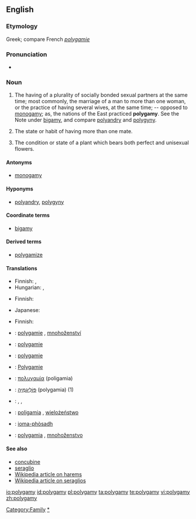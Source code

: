 ==English==

===Etymology===
Greek; compare French ''[[polygamie]]''

===Pronunciation===
*{{audio|en-us-polygamy.ogg|Audio (US)}}

===Noun===
{{en-noun|polygamies}}

# The having of a plurality of socially bonded sexual partners at the same time; most commonly, the marriage of a man to more than one woman, or the practice of having several wives, at the same time; -- opposed to [[monogamy]]; as, the nations of the East practiced '''polygamy'''.  See the Note under [[bigamy]], and compare [[polyandry]] and [[polygyny]].
# {{zoology}} The state or habit of having more than one mate.
# {{botany}} The condition or state of a plant which bears both perfect and unisexual flowers.

====Antonyms====
* [[monogamy]]

====Hyponyms====
* [[polyandry]], [[polygyny]]

====Coordinate terms====
* [[bigamy]]

====Derived terms====
* [[polygamize]]

====Translations====
{{trans-top|the having of a plurality of socially bonded sexual partners at the same time}}
* Finnish: {{t+|fi|moniavioisuus}}, {{t-|fi|polygamia}}
* Hungarian: {{t|hu|poligámia}}, {{t|hu|többnejűség}}
{{trans-mid}}
{{trans-bottom}}

{{trans-top|zoology: the state or habit of having more than one mate}}
* Finnish: {{t-|fi|polygamia}}
{{trans-mid}}
* Japanese: {{t|ja|sc=Jpan|多婚性|tr=takonsei}}
{{trans-bottom}}

{{trans-top|botany: the condition or state of a plant which bears both perfect and unisexual flowers}}
* Finnish: {{t-|fi|polygamia}}
{{trans-mid}}
{{trans-bottom}}

{{checktrans-top}}
*{{ttbc|Czech}}: [[polygamie]] {{f}}, [[mnohoženství]] {{f}}
*{{ttbc|Dutch}}: [[polygamie]] {{f}}
*{{ttbc|French}}: [[polygamie]] {{f}}
*{{ttbc|German}}: [[Polygamie]] {{f}}
*{{ttbc|Greek}}: [[πολυγαμία]] (poligamia) {{f}}
*{{ttbc|Hebrew}}: [[פוליגמיה|פּוֹלִיגַמְיָה]] (polygamia) {{f}} (1)
{{checktrans-mid}}
*{{ttbc|Norwegian}}: {{t-|no|flergifte|n}}, {{t-|no|flerkoneri|n}}, {{t-|no|polygami|n}}
*{{ttbc|Polish}}: [[poligamia]] {{f}}, [[wielożeństwo]] {{m}}
*{{ttbc|Scottish Gaelic}}: [[ioma-phòsadh]] {{m}}
*{{ttbc|Slovak}}: [[polygamia]] {{f}}, [[mnohoženstvo]] {{f}}
{{checktrans-bottom}}

====See also====
*[[concubine]]
*[[seraglio]]
*[[w:Harem|Wikipedia article on harems]]
*[[w:Seraglio|Wikipedia article on seraglios]]

[[Category:Family]]
[[Category:Marriage|*]]

[[io:polygamy]]
[[id:polygamy]]
[[pl:polygamy]]
[[ta:polygamy]]
[[te:polygamy]]
[[vi:polygamy]]
[[zh:polygamy]]